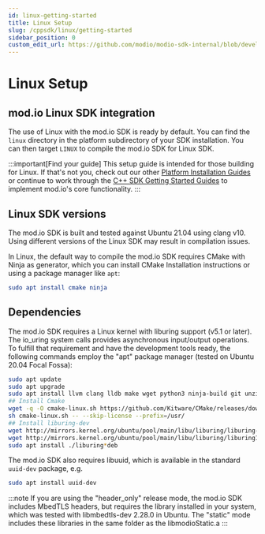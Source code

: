 ```yaml
---
id: linux-getting-started
title: Linux Setup
slug: /cppsdk/linux/getting-started
sidebar_position: 0
custom_edit_url: https://github.com/modio/modio-sdk-internal/blob/develop/platform/linux/doc/getting-started.mdx
---
```


# Linux Setup

## mod.io Linux SDK integration

The use of Linux with the mod.io SDK is ready by default. You can find the `linux` directory in the platform subdirectory of your SDK installation.
You can then target `LINUX` to compile the mod.io SDK for Linux SDK.

:::important[Find your guide]
This setup guide is intended for those building for Linux. If that's not you, check out our other [Platform Installation Guides](/cppsdk/installation/#platform-installation-guides) or continue to work through the [C++ SDK Getting Started Guides](/cppsdk/#getting-started) to implement mod.io's core functionality.
:::

## Linux SDK versions

The mod.io SDK is built and tested against Ubuntu 21.04 using clang v10. Using different versions of the Linux SDK may result in compilation issues.

In Linux, the default way to compile the mod.io SDK requires CMake with Ninja as generator, which you can install CMake Installation instructions or using a package manager like `apt`:

```cmake
sudo apt install cmake ninja
```

## Dependencies

The mod.io SDK requires a Linux kernel with liburing support (v5.1 or later). The io_uring system calls provides asynchronous input/output operations. To fulfill that requirement and have the development tools ready, the following commands employ the "apt" package manager (tested on Ubuntu 20.04 Focal Fossa):

```bash
sudo apt update
sudo apt upgrade
sudo apt install llvm clang lldb make wget python3 ninja-build git unzip
## Install Cmake
wget -q -O cmake-linux.sh https://github.com/Kitware/CMake/releases/download/v3.21.3/cmake-3.21.3-Linux-x86_64.sh
sh cmake-linux.sh -- --skip-license --prefix=/usr/
## Install liburing-dev
wget http://mirrors.kernel.org/ubuntu/pool/main/libu/liburing/liburing-dev_0.7-3ubuntu3_amd64.deb
wget http://mirrors.kernel.org/ubuntu/pool/main/libu/liburing/liburing1_0.7-3ubuntu3_amd64.deb
sudo apt install ./liburing*deb
```

The mod.io SDK also requires libuuid, which is available in the standard `uuid-dev` package, e.g.

```bash 
sudo apt install uuid-dev
```

:::note
If you are using the "header_only" release mode, the mod.io SDK includes MbedTLS headers, but requires the library installed in your system, which was tested with libmbedtls-dev 2.28.0 in Ubuntu. The "static" mode includes these libraries in the same folder as the libmodioStatic.a
:::
